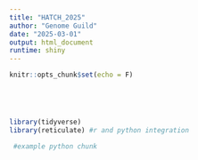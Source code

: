 ```yaml
---
title: "HATCH_2025"
author: "Genome Guild"
date: "2025-03-01"
output: html_document
runtime: shiny
---
```


```r
knitr::opts_chunk$set(echo = F)





library(tidyverse) 
library(reticulate) #r and python integration


```


```python
 #example python chunk 
 
```



```r

```




